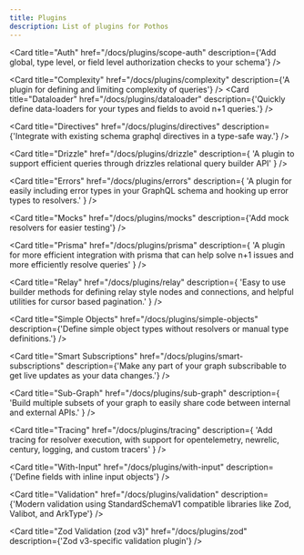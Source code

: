 ```yaml
---
title: Plugins
description: List of plugins for Pothos
---
```


<Cards>
  <Card
    title="Add GraphQL"
    href="/docs/plugins/add-graphql"
    description={'Add existing GraphQL types to your schema'}
  />

<Card
  title="Auth"
  href="/docs/plugins/scope-auth"
  description={'Add global, type level, or field level authorization checks to your schema'}
/>

<Card
  title="Complexity"
  href="/docs/plugins/complexity"
  description={'A plugin for defining and limiting complexity of queries'}
/>
<Card
  title="Dataloader"
  href="/docs/plugins/dataloader"
  description={'Quickly define data-loaders for your types and fields to avoid n+1 queries.'}
/>

<Card
  title="Directives"
  href="/docs/plugins/directives"
  description={'Integrate with existing schema graphql directives in a type-safe way.'}
/>

<Card
  title="Drizzle"
  href="/docs/plugins/drizzle"
  description={
    'A plugin to support efficient queries through drizzles relational query builder API'
  }
/>

<Card
  title="Errors"
  href="/docs/plugins/errors"
  description={
    'A plugin for easily including error types in your GraphQL schema and hooking up error types to resolvers.'
  }
/>

<Card
  title="Mocks"
  href="/docs/plugins/mocks"
  description={'Add mock resolvers for easier testing'}
/>

<Card
  title="Prisma"
  href="/docs/plugins/prisma"
  description={
    'A plugin for more efficient integration with prisma that can help solve n+1 issues and more efficiently resolve queries'
  }
/>

<Card
  title="Relay"
  href="/docs/plugins/relay"
  description={
    'Easy to use builder methods for defining relay style nodes and connections, and helpful utilities for cursor based pagination.'
  }
/>

<Card
  title="Simple Objects"
  href="/docs/plugins/simple-objects"
  description={'Define simple object types without resolvers or manual type definitions.'}
/>

<Card
  title="Smart Subscriptions"
  href="/docs/plugins/smart-subscriptions"
  description={'Make any part of your graph subscribable to get live updates as your data changes.'}
/>

<Card
  title="Sub-Graph"
  href="/docs/plugins/sub-graph"
  description={
    'Build multiple subsets of your graph to easily share code between internal and external APIs.'
  }
/>

<Card
  title="Tracing"
  href="/docs/plugins/tracing"
  description={
    'Add tracing for resolver execution, with support for opentelemetry, newrelic, century, logging, and custom tracers'
  }
/>

<Card
  title="With-Input"
  href="/docs/plugins/with-input"
  description={'Define fields with inline input objects'}
/>

  <Card
    title="Validation"
    href="/docs/plugins/validation"
    description={'Modern validation using StandardSchemaV1 compatible libraries like Zod, Valibot, and ArkType'}
  />

  <Card
    title="Zod Validation (zod v3)"
    href="/docs/plugins/zod"
    description={'Zod v3-specific validation plugin'}
  />
</Cards>
